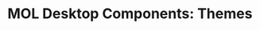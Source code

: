 
<Meta title="MOL Components/Desktop/themes" />

# MOL Desktop Components: Themes

<PackageLinks
	packageName="@locus-labs/mol-desktop-default-theme"
	componentType="theme"
/>
